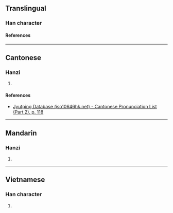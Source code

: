 {{character info/new}}
==Translingual==

===Han character===
{{Han char|rn=64|rad=手|as=12|sn=15|four=|canj=QAYF|ids=⿰扌景}}

====References====
{{Han ref|kx=0454.100|dkj=12700|hdz=31958.010|uh=6494}}

----

==Cantonese==

===Hanzi===
{{yue-hanzi|jyut=[[wang6]]|y=wang6}}

# {{defn|lang=yue|sort=手12}}

====References====
* [http://www.iso10646hk.net/jp/document/download.jsp Jyutping Database (iso10646hk.net) - Cantonese Pronunciation List (Part 2), p. 118]

----

==Mandarin==

===Hanzi===
{{cmn-hanzi|pin=[[hòng]] ([[hong4]])|wg=hung<sup>4</sup>}}

# {{defn|lang=cmn|sort=手12}}

----

==Vietnamese==

===Han character===
{{vi-readings|rs=手12|reading=ngảnh}}

# {{defn|lang=vi|sort=手12}}